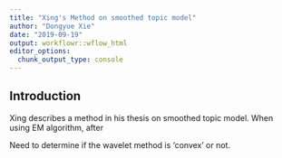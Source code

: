 ```yaml
---
title: "Xing's Method on smoothed topic model"
author: "Dongyue Xie"
date: "2019-09-19"
output: workflowr::wflow_html
editor_options:
  chunk_output_type: console
---
```


## Introduction

Xing describes a method in his thesis on smoothed topic model. When using EM algorithm, after 

Need to determine if the wavelet method is 'convex' or not.

```r

```

